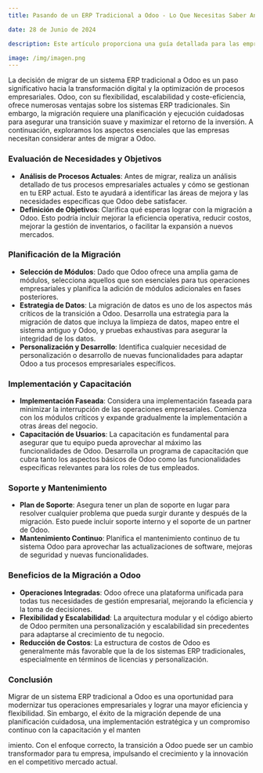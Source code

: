 ```yaml
---
title: Pasando de un ERP Tradicional a Odoo - Lo Que Necesitas Saber Antes de Migrar

date: 28 de Junio de 2024

description: Este artículo proporciona una guía detallada para las empresas que consideran migrar de un sistema ERP tradicional a Odoo, destacando los beneficios, desafíos y consideraciones clave para una transición exitosa.

image: /img/imagen.png
---
```


La decisión de migrar de un sistema ERP tradicional a Odoo es un paso significativo hacia la transformación digital y la optimización de procesos empresariales. Odoo, con su flexibilidad, escalabilidad y coste-eficiencia, ofrece numerosas ventajas sobre los sistemas ERP tradicionales. Sin embargo, la migración requiere una planificación y ejecución cuidadosas para asegurar una transición suave y maximizar el retorno de la inversión. A continuación, exploramos los aspectos esenciales que las empresas necesitan considerar antes de migrar a Odoo.

### **Evaluación de Necesidades y Objetivos**

- **Análisis de Procesos Actuales**: Antes de migrar, realiza un análisis detallado de tus procesos empresariales actuales y cómo se gestionan en tu ERP actual. Esto te ayudará a identificar las áreas de mejora y las necesidades específicas que Odoo debe satisfacer.
- **Definición de Objetivos**: Clarifica qué esperas lograr con la migración a Odoo. Esto podría incluir mejorar la eficiencia operativa, reducir costos, mejorar la gestión de inventarios, o facilitar la expansión a nuevos mercados.

### **Planificación de la Migración**

- **Selección de Módulos**: Dado que Odoo ofrece una amplia gama de módulos, selecciona aquellos que son esenciales para tus operaciones empresariales y planifica la adición de módulos adicionales en fases posteriores.
- **Estrategia de Datos**: La migración de datos es uno de los aspectos más críticos de la transición a Odoo. Desarrolla una estrategia para la migración de datos que incluya la limpieza de datos, mapeo entre el sistema antiguo y Odoo, y pruebas exhaustivas para asegurar la integridad de los datos.
- **Personalización y Desarrollo**: Identifica cualquier necesidad de personalización o desarrollo de nuevas funcionalidades para adaptar Odoo a tus procesos empresariales específicos.

### **Implementación y Capacitación**

- **Implementación Faseada**: Considera una implementación faseada para minimizar la interrupción de las operaciones empresariales. Comienza con los módulos críticos y expande gradualmente la implementación a otras áreas del negocio.
- **Capacitación de Usuarios**: La capacitación es fundamental para asegurar que tu equipo pueda aprovechar al máximo las funcionalidades de Odoo. Desarrolla un programa de capacitación que cubra tanto los aspectos básicos de Odoo como las funcionalidades específicas relevantes para los roles de tus empleados.

### **Soporte y Mantenimiento**

- **Plan de Soporte**: Asegura tener un plan de soporte en lugar para resolver cualquier problema que pueda surgir durante y después de la migración. Esto puede incluir soporte interno y el soporte de un partner de Odoo.
- **Mantenimiento Continuo**: Planifica el mantenimiento continuo de tu sistema Odoo para aprovechar las actualizaciones de software, mejoras de seguridad y nuevas funcionalidades.

### **Beneficios de la Migración a Odoo**

- **Operaciones Integradas**: Odoo ofrece una plataforma unificada para todas tus necesidades de gestión empresarial, mejorando la eficiencia y la toma de decisiones.
- **Flexibilidad y Escalabilidad**: La arquitectura modular y el código abierto de Odoo permiten una personalización y escalabilidad sin precedentes para adaptarse al crecimiento de tu negocio.
- **Reducción de Costos**: La estructura de costos de Odoo es generalmente más favorable que la de los sistemas ERP tradicionales, especialmente en términos de licencias y personalización.

### **Conclusión**

Migrar de un sistema ERP tradicional a Odoo es una oportunidad para modernizar tus operaciones empresariales y lograr una mayor eficiencia y flexibilidad. Sin embargo, el éxito de la migración depende de una planificación cuidadosa, una implementación estratégica y un compromiso continuo con la capacitación y el manten

imiento. Con el enfoque correcto, la transición a Odoo puede ser un cambio transformador para tu empresa, impulsando el crecimiento y la innovación en el competitivo mercado actual.